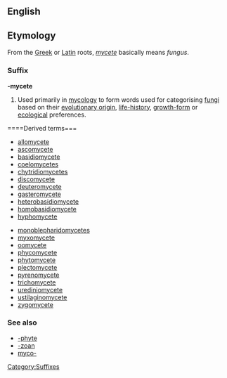 ==English==

==Etymology==
From the [[Greek]] or [[Latin]] roots, ''[[mycete]]'' basically means ''fungus''.

===Suffix===
'''-mycete'''

# {{biologiy}} Used primarily in [[mycology]] to form words used for categorising [[fungi]] based on their [[evolutionary origin]], [[life-history]], [[growth-form]] or [[ecological]] preferences.

====Derived terms===
{{rel-top|terms with suffix ''-mycete''}}

* [[allomycete]]
* [[ascomycete]]
* [[basidiomycete]]
* [[coelomycetes]]
* [[chytridiomycetes]]
* [[discomycete]]
* [[deuteromycete]]
* [[gasteromycete]]
* [[heterobasidiomycete]]
* [[homobasidiomycete]]
* [[hyphomycete]]
{{rel-mid}}
* [[monoblepharidomycetes]]
* [[myxomycete]]
* [[oomycete]]
* [[phycomycete]]
* [[phytomycete]]
* [[plectomycete]]
* [[pyrenomycete]]
* [[trichomycete]]
* [[urediniomycete]]
* [[ustilaginomycete]]
* [[zygomycete]]
{{rel-bottom}}

===See also===
* [[-phyte]]
* [[-zoan]]
* [[myco-]]

[[Category:Suffixes]]